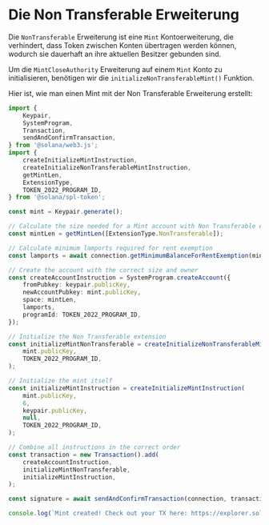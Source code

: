 
# Die Non Transferable Erweiterung

Die `NonTransferable` Erweiterung ist eine `Mint` Kontoerweiterung, die verhindert, dass Token zwischen Konten übertragen werden können, wodurch sie dauerhaft an ihre aktuellen Besitzer gebunden sind.

<ArticleSection name="Initialisierung des Mint-Kontos" id="initializing-the-mint-account" level="h2" />

Um die `MintCloseAuthority` Erweiterung auf einem `Mint` Konto zu initialisieren, benötigen wir die `initializeNonTransferableMint()` Funktion.

Hier ist, wie man einen Mint mit der Non Transferable Erweiterung erstellt:

```ts
import {
    Keypair,
    SystemProgram,
    Transaction,
    sendAndConfirmTransaction,
} from '@solana/web3.js';
import {
    createInitializeMintInstruction,
    createInitializeNonTransferableMintInstruction,
    getMintLen,
    ExtensionType,
    TOKEN_2022_PROGRAM_ID,
} from '@solana/spl-token';

const mint = Keypair.generate();

// Calculate the size needed for a Mint account with Non Transferable extension
const mintLen = getMintLen([ExtensionType.NonTransferable]);

// Calculate minimum lamports required for rent exemption
const lamports = await connection.getMinimumBalanceForRentExemption(mintLen);

// Create the account with the correct size and owner
const createAccountInstruction = SystemProgram.createAccount({
    fromPubkey: keypair.publicKey,
    newAccountPubkey: mint.publicKey,
    space: mintLen,
    lamports,
    programId: TOKEN_2022_PROGRAM_ID,
});

// Initialize the Non Transferable extension
const initializeMintNonTransferable = createInitializeNonTransferableMintInstruction(
    mint.publicKey,
    TOKEN_2022_PROGRAM_ID,
);

// Initialize the mint itself
const initializeMintInstruction = createInitializeMintInstruction(
    mint.publicKey,
    6,
    keypair.publicKey,
    null,
    TOKEN_2022_PROGRAM_ID,
);

// Combine all instructions in the correct order
const transaction = new Transaction().add(
    createAccountInstruction,
    initializeMintNonTransferable,
    initializeMintInstruction,
);

const signature = await sendAndConfirmTransaction(connection, transaction, [keypair, mint]);

console.log(`Mint created! Check out your TX here: https://explorer.solana.com/tx/${signature}?cluster=devnet`);
```